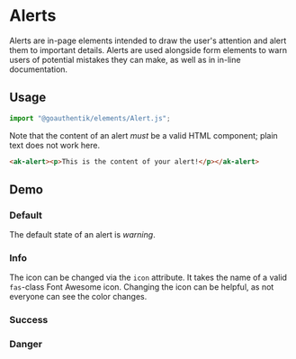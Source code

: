 

<Meta of={AlertStories} />

# Alerts

Alerts are in-page elements intended to draw the user's attention and alert them to important
details. Alerts are used alongside form elements to warn users of potential mistakes they can
make, as well as in in-line documentation.

## Usage

```Typescript
import "@goauthentik/elements/Alert.js";
```

Note that the content of an alert _must_ be a valid HTML component; plain text does not work here.

```html
<ak-alert><p>This is the content of your alert!</p></ak-alert>
```

## Demo

### Default

The default state of an alert is _warning_.

<Story of={AlertStories.DefaultStory} />

### Info

The icon can be changed via the `icon` attribute. It takes the name of a valid `fas`-class Font
Awesome icon. Changing the icon can be helpful, as not everyone can see the color changes.

<Story of={AlertStories.InfoAlert} />

### Success

<Story of={AlertStories.SuccessAlert} />

### Danger

<Story of={AlertStories.DangerAlert} />
